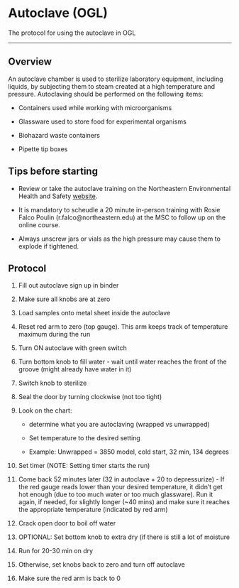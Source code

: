 # Autoclave (OGL)

The protocol for using the autoclave in OGL

------------------------------------------------------------------------

## **Overview** {.unnumbered}

An autoclave chamber is used to sterilize laboratory equipment, including liquids, by subjecting them to steam created at a high temperature and pressure. Autoclaving should be performed on the following items:

-   Containers used while working with microorganisms

-   Glassware used to store food for experimental organisms

-   Biohazard waste containers

-   Pipette tip boxes

## **Tips before starting** {.unnumbered}

-   Review or take the autoclave training on the Northeastern Environmental Health and Safety [website](https://northeastern.bioraft.com/node/1895187).

-   It is mandatory to scheudle a 20 minute in-person training with Rosie Falco Poulin (r.falco\@northeastern.edu) at the MSC to follow up on the online course.

-   Always unscrew jars or vials as the high pressure may cause them to explode if tightened.

## **Protocol** {.unnumbered}

1.  Fill out autoclave sign up in binder

2.  Make sure all knobs are at zero

3.  Load samples onto metal sheet inside the autoclave

4.  Reset red arm to zero (top gauge). This arm keeps track of temperature maximum during the run

5.  Turn ON autoclave with green switch

6.  Turn bottom knob to fill water - wait until water reaches the front of the groove (might already have water in it)

7.  Switch knob to sterilize

8.  Seal the door by turning clockwise (not too tight)

9.  Look on the chart:

    -   determine what you are autoclaving (wrapped vs unwrapped)

    -   Set temperature to the desired setting

    -   Example: Unwrapped = 3850 model, cold start, 32 min, 134 degrees

10. Set timer (NOTE: Setting timer starts the run)

11. Come back 52 minutes later (32 in autoclave + 20 to depressurize) - If the red gauge reads lower than your desired temperature, it didn't get hot enough (due to too much water or too much glassware). Run it again, if needed, for slightly longer (\~40 mins) and make sure it reaches the appropriate temperature (indicated by red arm)

12. Crack open door to boil off water

13. OPTIONAL: Set bottom knob to extra dry (if there is still a lot of moisture

14. Run for 20-30 min on dry

15. Otherwise, set knobs back to zero and turn off autoclave

16. Make sure the red arm is back to 0\
